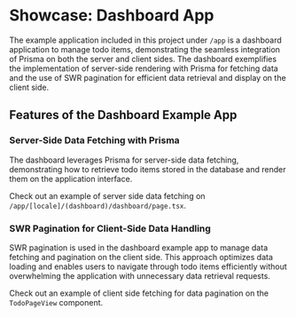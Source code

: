 # Showcase: Dashboard App

The example application included in this project under `/app` is a dashboard application to manage todo items, demonstrating the seamless integration of Prisma on both the server and client sides. The dashboard exemplifies the implementation of server-side rendering with Prisma for fetching data and the use of SWR pagination for efficient data retrieval and display on the client side.

## Features of the Dashboard Example App

### Server-Side Data Fetching with Prisma

The dashboard leverages Prisma for server-side data fetching, demonstrating how to retrieve todo items stored in the database and render them on the application interface. 

Check out an example of server side data fetching on `/app/[locale]/(dashboard)/dashboard/page.tsx`.

### SWR Pagination for Client-Side Data Handling

SWR pagination is used in the dashboard example app to manage data fetching and pagination on the client side. This approach optimizes data loading and enables users to navigate through todo items efficiently without overwhelming the application with unnecessary data retrieval requests.

Check out an example of client side fetching for data pagination on the `TodoPageView` component.
